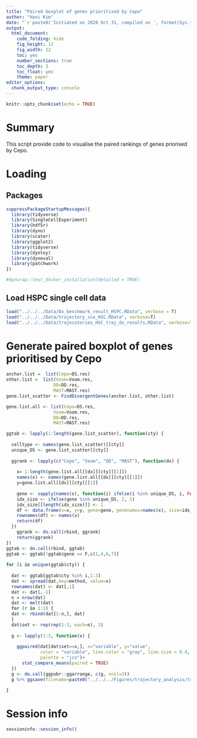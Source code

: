 ```yaml
---
title: "Paired boxplot of genes prioritised by Cepo"
author: "Hani Kim"
date: "`r paste0('Initiated on 2020 Oct 31, compiled on ', format(Sys.time(), '%Y %b %d'))`"
output:
  html_document:
    code_folding: hide
    fig_height: 12
    fig_width: 12
    toc: yes
    number_sections: true
    toc_depth: 3
    toc_float: yes
    theme: paper
editor_options: 
  chunk_output_type: console
---
```


```r
knitr::opts_chunk$set(echo = TRUE)
```

# Summary
This script provide code to visualise the paired rankings of genes priorised by Cepo.

# Loading 

## Packages
```r
suppressPackageStartupMessages({
  library(tidyverse)
  library(SingleCellExperiment)
  library(hdf5r)
  library(dyno)
  library(scater)
  library(ggplot2)
  library(tidyverse)
  library(dyntoy)
  library(dyneval)
  library(patchwork)
})

#dynwrap::test_docker_installation(detailed = TRUE)
```

## Load HSPC single cell data
```r
load("../../../Data/Dx_benchmark_result_HSPC.RData", verbose = T)
load("../../../Data/trajectory_sce_HSC.RData", verbose=T)
load("../../../Data/trajecotories_HSC_traj_dx_results.RData", verbose=T)
```

# Generate paired boxplot of genes prioritised by Cepo
```r
anchor.list =  list(Cepo=DS.res)
other.list =  list(Voom=Voom.res,
                  DD=DD.res,
                  MAST=MAST.res)
gene.list_scatter <- FindDivergentGenes(anchor.list, other.list)

gene.list.all <- list(Cepo=DS.res,
                  Voom=Voom.res,
                  DD=DD.res,
                  MAST=MAST.res)

ggtab <- lapply(1:length(gene.list_scatter), function(cty) {
  
  celltype <- names(gene.list_scatter)[[cty]]
  unique_DS <- gene.list_scatter[[cty]]
  
  ggrank <- lapply(c("Cepo", "Voom", "DD", "MAST"), function(dx) {
    
    x= 1:length(gene.list.all[[dx]][cty][[1]])
    names(x) <- names(gene.list.all[[dx]][cty][[1]])
    y=gene.list.all[[dx]][cty][[1]]
    
    gene <- sapply(names(x), function(i) ifelse(i %in% unique_DS, i, FALSE))
    idx_size <- ifelse(gene %in% unique_DS, 2, 1)
    idx_size[[length(idx_size)]] <- 1
    df <- data.frame(x=x, y=y, gene=gene, genenames=names(x), size=idx_size, method=dx, cty = names(gene.list_scatter)[[cty]])
    rownames(df) <- names(x)
    return(df)
  })
    ggrank <- do.call(rbind, ggrank)
    return(ggrank)
})
ggtab <- do.call(rbind, ggtab)
ggtab <- ggtab[!ggtab$gene == F,c(1,4,6,7)]
    
for (i in unique(ggtab$cty)) {
  
  dat <- ggtab[ggtab$cty %in% i,1:3]
  dat <- spread(dat,key=method, value=x)
  rownames(dat) <- dat[,1]
  dat <- dat[,-1]
  n = nrow(dat)
  dat <- melt(dat)
  for (r in 1:2) {
  dat <- rbind(dat[1:n,], dat)
  }
  dat$set <- rep(rep(1:3, each=n), 2)
  
  g <- lapply(1:3, function(x) {
    
    ggpaired(dat[dat$set==x,], x="variable", y="value",
             color = "variable", line.color = "gray", line.size = 0.4,
             palette = "jco")+
      stat_compare_means(paired = TRUE)
  })
  g <- do.call(ggpubr::ggarrange, c(g, ncol=3))
  g %>% ggsave(filename=paste0("../../../Figures/trajectory_analysis/trajectory_scatter_paired_", i,".pdf"), width=8, height=5)

}
```

# Session info

```r
sessioninfo::session_info()
```
